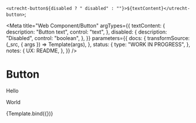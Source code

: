 <!--
@license EUPL-1.2
Copyright (c) 2021 Gemeente Utrecht
Copyright (c) 2021 Robbert Broersma
-->




  `<utrecht-button${disabled ? " disabled" : ""}>${textContent}</utrecht-button>`;

<Meta
  title="Web Component/Button"
  argTypes={{
    textContent: {
      description: "Button text",
      control: "text",
    },
    disabled: {
      description: "Disabled",
      control: "boolean",
    },
  }}
  parameters={{
    docs: {
      transformSource: (_src, { args }) => Template(args),
    },
    status: {
      type: "WORK IN PROGRESS",
    },
    notes: {
      UX: README,
    },
  }}
/>

# Button

Hello

<Description markdown={accessibilityGuidelines} />

World

<Canvas>
  <Story
    name="Button"
    args={{
      textContent: "Read more...",
    }}
  >
    {Template.bind({})}
  </Story>
</Canvas>

<ArgsTable story="Button" />
